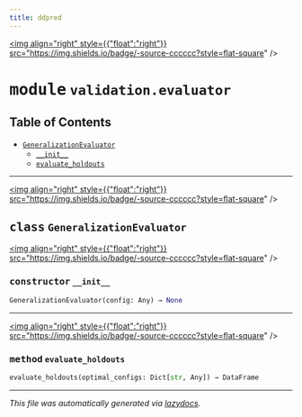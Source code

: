 ```yaml
---
title: ddpred
---
```


<a href="https://github.com/drothermel/%24%7BREPO%7D/blob/main/src/ddpred/validation/evaluator.py"><img align="right" style={{"float":"right"}} src="https://img.shields.io/badge/-source-cccccc?style=flat-square" /></a>

# <kbd>module</kbd> `validation.evaluator`



## Table of Contents
- [`GeneralizationEvaluator`](./ddpred.validation.evaluator#class-generalizationevaluator)
	- [`__init__`](./ddpred.validation.evaluator#constructor---init--)
	- [`evaluate_holdouts`](./ddpred.validation.evaluator#method-evaluate-holdouts)




---

<a href="https://github.com/drothermel/%24%7BREPO%7D/blob/main/src/ddpred/validation/evaluator.py#L12"><img align="right" style={{"float":"right"}} src="https://img.shields.io/badge/-source-cccccc?style=flat-square" /></a>

## <kbd>class</kbd> `GeneralizationEvaluator`



<a href="https://github.com/drothermel/%24%7BREPO%7D/blob/main/src/ddpred/validation/evaluator.py#L13"><img align="right" style={{"float":"right"}} src="https://img.shields.io/badge/-source-cccccc?style=flat-square" /></a>

### <kbd>constructor</kbd> `__init__`

```python
GeneralizationEvaluator(config: Any) → None
```







---

<a href="https://github.com/drothermel/%24%7BREPO%7D/blob/main/src/ddpred/validation/evaluator.py#L17"><img align="right" style={{"float":"right"}} src="https://img.shields.io/badge/-source-cccccc?style=flat-square" /></a>

### <kbd>method</kbd> `evaluate_holdouts`

```python
evaluate_holdouts(optimal_configs: Dict[str, Any]) → DataFrame
```







---

_This file was automatically generated via [lazydocs](https://github.com/ml-tooling/lazydocs)._
